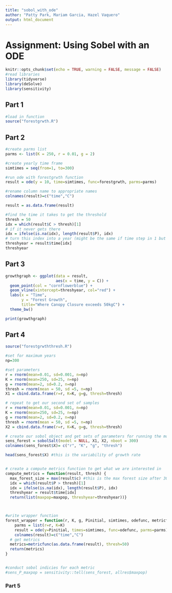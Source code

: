 ```yaml
---
title: "sobol_with_ode"
author: "Patty Park, Mariam Garcia, Hazel Vaquero"
output: html_document
---
```


# Assignment: Using Sobel with an ODE
```r
knitr::opts_chunk$set(echo = TRUE, warning = FALSE, message = FALSE)
#read libraries
library(tidyverse)
library(deSolve)
library(sensitivity)
```

## Part 1

```r
#load in function
source("forestgrwth.R")
```

## Part 2

```r
#create parms list
parms <- list(K = 250, r = 0.01, g = 2)

#create yearly time frame
simtimes = seq(from=1, to=300)

#run ode with forestgrwth function
result = ode(y = 10, time=simtimes, func=forestgrwth, parms=parms)

#rename column name to appropriate names
colnames(result)=c("time","C")

result = as.data.frame(result)

#find the time it takes to get the threshold
thresh = 50
idx = which(result$C > thresh)[1]
# if it never gets there
idx = ifelse(is.na(idx), length(result$P), idx)
# turn this index into a year (might be the same if time step in 1 but just in case it isn't)
threshyear = result$time[idx]
threshyear

```

## Part 3

```r
growthgraph <- ggplot(data = result,
                      aes(x = time, y = C)) +
  geom_point(col = "cornflowerblue") +
  geom_vline(xintercept=threshyear, col="red") +
  labs(x = "Time",
       y = "Forest Growth",
       title="Where Canopy Closure exceeds 50kgC") +
  theme_bw()

print(growthgraph)
```

## Part 4
```r
source("forestgrwththresh.R")

#set for maximum years
np=300

#set parameters
r = rnorm(mean=0.01, sd=0.001, n=np)
K = rnorm(mean=250, sd=25, n=np)
g = rnorm(mean=2, sd=0.2, n=np)
thresh = rnorm(mean = 50, sd =5, n=np)
X1 = cbind.data.frame(r=r, K=K, g=g, thresh=thresh)

# repeat to get our second set of samples
r = rnorm(mean=0.01, sd=0.001, n=np)
K = rnorm(mean=250, sd=25, n=np)
g = rnorm(mean=2, sd=0.2, n=np)
thresh = rnorm(mean = 50, sd =5, n=np)
X2 = cbind.data.frame(r=r, K=K, g=g, thresh=thresh)

# create our sobol object and get sets of parameters for running the model
sens_forest = sobolSalt(model = NULL, X1, X2, nboot = 300)
colnames(sens_forest$X)= c("r", "K", "g", "thresh")

head(sens_forest$X) #this is the variability of growth rate


# create a compute metrics function to get what we are interested in
compute_metrics = function(result, thresh) {
  max_forest_size = max(result$c) #this is the max forest size after 300 years; results will come from the ode function we ran
  idx = which(result$P > thresh)[1]
  idx = ifelse(is.na(idx), length(result$P), idx)
  threshyear = result$time[idx]
  return(list(maxpop=maxpop, threshyear=threshyear))}



#write wrapper function
forest_wrapper = function(r, K, g, Pinitial, simtimes, odefunc, metricfunc) {
    parms = list(r=r, K=K)
    result = ode(y=Pinitial, times=simtimes, func=odefunc, parms=parms) 
    colnames(result)=c("time","C")
  # get metrics
  metrics=metricfunc(as.data.frame(result), thresh=50)
  return(metrics)
}


#conduct sobol indicies for each metric
#sens_P_maxpop = sensitivity::tell(sens_forest, allres$maxpop)
```

### Part 5

```r

```





